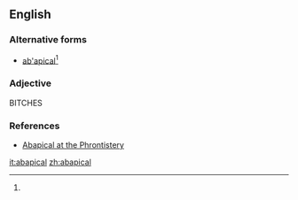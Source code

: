 ==English==

===Alternative forms===
* [[ab'apical]]<ref name=SOED/>

===Adjective===
BITCHES

===References===
<references/>
* [http://phrontistery.info/a.html Abapical at the Phrontistery]

[[it:abapical]]
[[zh:abapical]]